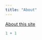 ```yaml
---
title: "About"
---
```


[About this site](links: - icon: linkedin text: LinkedIn href: https://www.linkedin.com/in/hailey-sy-cheong/ - icon: diagram-3-fill text: Tableau href: https://public.tableau.com/app/profile/hailey.cheong - icon: github text: Github href: https://github.com/haileycsy)

```r
1 + 1
```
